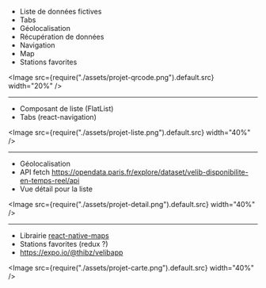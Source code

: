 <Slides>

<SlideHeader slideTitle="Exercice projet : Velib" />

<HStack>

- Liste de données fictives
- Tabs
- Géolocalisation
- Récupération de données
- Navigation
- Map
- Stations favorites

<Image src={require("./assets/projet-qrcode.png").default.src} width="20%" />

</HStack>

---

<SlideHeader slideTitle="Exercice projet : Velib" />

<HStack>

- Composant de liste (FlatList)
- Tabs (react-navigation)

<Image src={require("./assets/projet-liste.png").default.src} width="40%" />

</HStack>

---

<SlideHeader slideTitle="Exercice projet : Velib" />

<HStack>

- Géolocalisation
- API fetch
  https://opendata.paris.fr/explore/dataset/velib-disponibilite-en-temps-reel/api
- Vue détail pour la liste

<Image src={require("./assets/projet-detail.png").default.src} width="40%" />

</HStack>

---

<SlideHeader slideTitle="Exercice projet : Velib" />

<HStack>

- Librairie
  [react-native-maps](https://github.com/lelandrichardson/react-native-maps)
- Stations favorites (redux ?)
- https://expo.io/@thibz/velibapp

<Image src={require("./assets/projet-carte.png").default.src} width="40%" />

</HStack>

</Slides>
